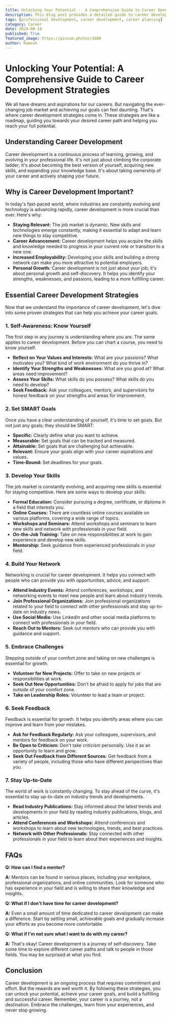 ```yaml
---
title: Unlocking Your Potential -  A Comprehensive Guide to Career Development Strategies
description: This blog post provides a detailed guide to career development strategies, covering self-awareness, goal setting, skill development, networking, embracing challenges, seeking feedback, and staying up-to-date. Learn how to take control of your career and achieve your goals.
tags: [professional development, career development, career planning]
category: Career
date: 2024-08-14
published: True
featured_image: https://picsum.photos/1080
author: Ramesh
---
```


#  Unlocking Your Potential: A Comprehensive Guide to Career Development Strategies

We all have dreams and aspirations for our careers. But navigating the ever-changing job market and achieving our goals can feel daunting. That's where career development strategies come in. These strategies are like a roadmap, guiding you towards your desired career path and helping you reach your full potential.

## Understanding Career Development

Career development is a continuous process of learning, growing, and evolving in your professional life. It's not just about climbing the corporate ladder; it's about becoming the best version of yourself, acquiring new skills, and expanding your knowledge base. It's about taking ownership of your career and actively shaping your future.

##  Why is Career Development Important?

In today's fast-paced world, where industries are constantly evolving and technology is advancing rapidly, career development is more crucial than ever. Here's why:

* **Staying Relevant:**  The job market is dynamic. New skills and technologies emerge constantly, making it essential to adapt and learn new things to stay competitive.
* **Career Advancement:**  Career development helps you acquire the skills and knowledge needed to progress in your current role or transition to a new one.
* **Increased Employability:**  Developing your skills and building a strong network can make you more attractive to potential employers.
* **Personal Growth:**  Career development is not just about your job; it's about personal growth and self-discovery. It helps you identify your strengths, weaknesses, and passions, leading to a more fulfilling career.

##  Essential Career Development Strategies

Now that we understand the importance of career development, let's dive into some proven strategies that can help you achieve your career goals.

### 1.  Self-Awareness: Know Yourself

The first step in any journey is understanding where you are. The same applies to career development. Before you can chart a course, you need to know yourself.

* **Reflect on Your Values and Interests:** What are your passions? What motivates you? What kind of work environment do you thrive in?
* **Identify Your Strengths and Weaknesses:** What are you good at? What areas need improvement?
* **Assess Your Skills:** What skills do you possess? What skills do you need to develop?
* **Seek Feedback:** Ask your colleagues, mentors, and supervisors for honest feedback on your strengths and areas for improvement.

### 2.  Set SMART Goals

Once you have a clear understanding of yourself, it's time to set goals. But not just any goals; they should be SMART:

* **Specific:**  Clearly define what you want to achieve.
* **Measurable:**  Set goals that can be tracked and measured.
* **Attainable:**  Set goals that are challenging but achievable.
* **Relevant:**  Ensure your goals align with your career aspirations and values.
* **Time-Bound:**  Set deadlines for your goals.

### 3.  Develop Your Skills

The job market is constantly evolving, and acquiring new skills is essential for staying competitive. Here are some ways to develop your skills:

* **Formal Education:**  Consider pursuing a degree, certificate, or diploma in a field that interests you.
* **Online Courses:**  There are countless online courses available on various platforms, covering a wide range of topics.
* **Workshops and Seminars:**  Attend workshops and seminars to learn new skills and network with professionals in your field.
* **On-the-Job Training:**  Take on new responsibilities at work to gain experience and develop new skills.
* **Mentorship:**  Seek guidance from experienced professionals in your field.

### 4.  Build Your Network

Networking is crucial for career development. It helps you connect with people who can provide you with opportunities, advice, and support.

* **Attend Industry Events:**  Attend conferences, workshops, and networking events to meet new people and learn about industry trends.
* **Join Professional Organizations:**  Join professional organizations related to your field to connect with other professionals and stay up-to-date on industry news.
* **Use Social Media:**  Use LinkedIn and other social media platforms to connect with professionals in your field.
* **Reach Out to Mentors:**  Seek out mentors who can provide you with guidance and support.

### 5.  Embrace Challenges

Stepping outside of your comfort zone and taking on new challenges is essential for growth.

* **Volunteer for New Projects:**  Offer to take on new projects or responsibilities at work.
* **Seek Out New Opportunities:**  Don't be afraid to apply for jobs that are outside of your comfort zone.
* **Take on Leadership Roles:**  Volunteer to lead a team or project.

### 6.  Seek Feedback

Feedback is essential for growth. It helps you identify areas where you can improve and learn from your mistakes.

* **Ask for Feedback Regularly:**  Ask your colleagues, supervisors, and mentors for feedback on your work.
* **Be Open to Criticism:**  Don't take criticism personally. Use it as an opportunity to learn and grow.
* **Seek Out Feedback from Different Sources:**  Get feedback from a variety of people, including those who have different perspectives than you.

### 7.  Stay Up-to-Date

The world of work is constantly changing. To stay ahead of the curve, it's essential to stay up-to-date on industry trends and developments.

* **Read Industry Publications:**  Stay informed about the latest trends and developments in your field by reading industry publications, blogs, and articles.
* **Attend Conferences and Workshops:**  Attend conferences and workshops to learn about new technologies, trends, and best practices.
* **Network with Other Professionals:**  Stay connected with other professionals in your field to learn about their experiences and insights.

##  FAQs

**Q: How can I find a mentor?**

**A:**  Mentors can be found in various places, including your workplace, professional organizations, and online communities. Look for someone who has experience in your field and is willing to share their knowledge and insights.

**Q: What if I don't have time for career development?**

**A:**  Even a small amount of time dedicated to career development can make a difference. Start by setting small, achievable goals and gradually increase your efforts as you become more comfortable.

**Q: What if I'm not sure what I want to do with my career?**

**A:**  That's okay! Career development is a journey of self-discovery. Take some time to explore different career paths and talk to people in those fields. You may be surprised at what you find.

##  Conclusion

Career development is an ongoing process that requires commitment and effort. But the rewards are well worth it. By following these strategies, you can unlock your potential, achieve your career goals, and build a fulfilling and successful career. Remember, your career is a journey, not a destination. Embrace the challenges, learn from your experiences, and never stop growing.
